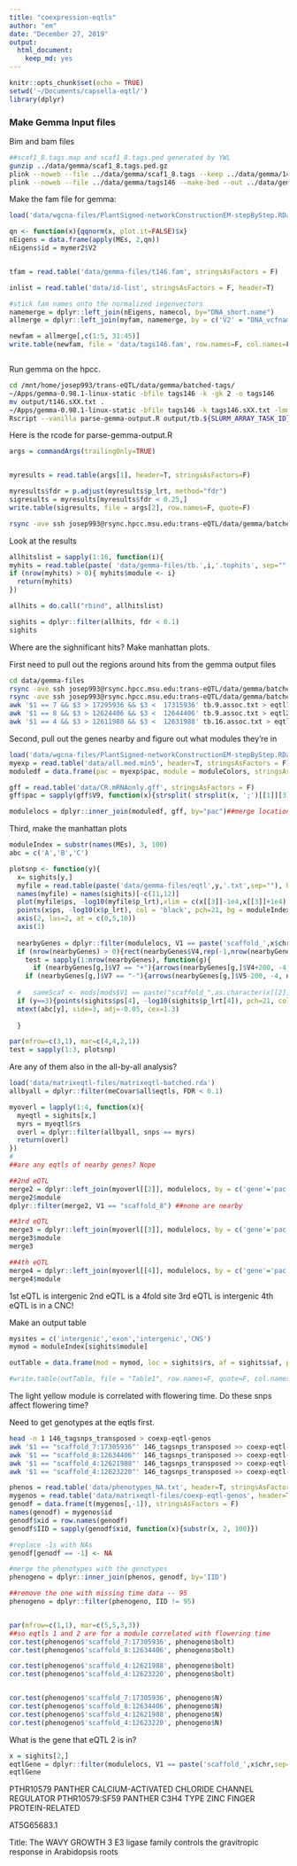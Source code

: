 ```yaml
---
title: "coexpression-eqtls"
author: "em"
date: "December 27, 2019"
output:
  html_document:
    keep_md: yes
---
```


```r
knitr::opts_chunk$set(echo = TRUE)
setwd('~/Documents/capsella-eqtl/')
library(dplyr)

```

### Make Gemma Input files

Bim and bam files
```bash
##scaf1_8.tags.map and scaf1_8.tags.ped generated by YWL
gunzip ../data/gemma/scaf1_8.tags.ped.gz
plink --noweb --file ../data/gemma/scaf1_8.tags --keep ../data/gemma/146_DNA_names_forplink --recode --out ../data/gemma/tags146 
plink --noweb --file ../data/gemma/tags146 --make-bed --out ../data/gemma/tags146 

```




Make the fam file for gemma:
```r
load('data/wgcna-files/PlantSigned-networkConstructionEM-stepByStep.RData')

qn <- function(x){qqnorm(x, plot.it=FALSE)$x}
nEigens = data.frame(apply(MEs, 2,qn))
nEigens$id = mymer2$V2


tfam = read.table('data/gemma-files/t146.fam', stringsAsFactors = F)

inlist = read.table('data/id-list', stringsAsFactors = F, header=T)

#stick fam names onto the normalized iegenvectors
namemerge = dplyr::left_join(nEigens, namecol, by="DNA_short.name")
allmerge = dplyr::left_join(myfam, namemerge, by = c('V2' = "DNA_vcfname"))

newfam = allmerge[,c(1:5, 31:45)]
write.table(newfam, file = 'data/tags146.fam', row.names=F, col.names=F, quote=F)



```

Run gemma on the hpcc.
```bash

cd /mnt/home/josep993/trans-eQTL/data/gemma/batched-tags/
~/Apps/gemma-0.98.1-linux-static -bfile tags146 -k -gk 2 -o tags146
mv output/t146.sXX.txt .
~/Apps/gemma-0.98.1-linux-static -bfile tags146 -k tags146.sXX.txt -lmm 2 -n $SLURM_ARRAY_TASK_ID -maf 0.05 -o tb.$SLURM_ARRAY_TASK_ID
Rscript --vanilla parse-gemma-output.R output/tb.${SLURM_ARRAY_TASK_ID}.assoc.txt tb.${SLURM_ARRAY_TASK_ID}.tophits
```


Here is the rcode for parse-gemma-output.R
```r
args = commandArgs(trailingOnly=TRUE)


myresults = read.table(args[1], header=T, stringsAsFactors=F)

myresults$fdr = p.adjust(myresults$p_lrt, method="fdr")
sigresults = myresults[myresults$fdr < 0.25,]
write.table(sigresults, file = args[2], row.names=F, quote=F)
```

```bash
rsync -ave ssh josep993@rsync.hpcc.msu.edu:trans-eQTL/data/gemma/batched-tags/*tophits data/gemma-files/

```

Look at the results
```r


allhitslist = sapply(1:16, function(i){
myhits = read.table(paste( 'data/gemma-files/tb.',i,'.tophits', sep=""   ), stringsAsFactors=F, header=T)  
if (nrow(myhits) > 0){ myhits$module <- i}
  return(myhits)
})

allhits = do.call("rbind", allhitslist)

sighits = dplyr::filter(allhits, fdr < 0.1)
sighits
```


Where are the sighnificant hits? Make manhattan plots.


First need to pull out the regions around hits from the gemma output files
```bash
cd data/gemma-files
rsync -ave ssh josep993@rsync.hpcc.msu.edu:trans-eQTL/data/gemma/batched-new/output/tb.9.assoc.txt .
rsync -ave ssh josep993@rsync.hpcc.msu.edu:trans-eQTL/data/gemma/batched-new/output/tb.16.assoc.txt .
awk '$1 == 7 && $3 > 17295936 && $3 <  17315936' tb.9.assoc.txt > eqtl1.txt
awk '$1 == 8 && $3 > 12624406 && $3 <  12644406' tb.9.assoc.txt > eqtl2.txt
awk '$1 == 4 && $3 > 12611988 && $3 <  12631988' tb.16.assoc.txt > eqtl3.txt
```

Second, pull out the genes nearby and figure out what modules they're in
```r
load('data/wgcna-files/PlantSigned-networkConstructionEM-stepByStep.RData')
myexp = read.table('data/all.med.min5', header=T, stringsAsFactors = F)
moduledf = data.frame(pac = myexp$pac, module = moduleColors, stringsAsFactors = F)

gff = read.table('data/CR.mRNAonly.gff', stringsAsFactors = F)
gff$pac = sapply(gff$V9, function(x){strsplit( strsplit(x, ';')[[1]][3], '=')[[1]][2]}) ##read in the gff with gene locations

modulelocs = dplyr::inner_join(moduledf, gff, by="pac")##merge locations with modules
```

Third, make the manhattan plots
```r
moduleIndex = substr(names(MEs), 3, 100)
abc = c('A','B','C')

plotsnp <- function(y){
  x= sighits[y,]
  myfile = read.table(paste('data/gemma-files/eqtl',y,'.txt',sep=""), header=F, stringsAsFactors=F)
  names(myfile) = names(sighits)[-c(11,12)]
  plot(myfile$ps, -log10(myfile$p_lrt),xlim = c(x[[3]]-1e4,x[[3]]+1e4), ylim = c(-5, 10),col = 'darkgray', cex=1.5, xlab=paste('Scaffold ',as.character(x$chr), sep=""), bty="n", yaxt="n", xaxt="n", ylab = "-log10(p)")
  points(x$ps, -log10(x$p_lrt), col = 'black', pch=21, bg = moduleIndex[x$module], cex=2, lwd=2)
  axis(2, las=2, at = c(0,5,10))
  axis(1)
  
  nearbyGenes = dplyr::filter(modulelocs, V1 == paste('scaffold_',x$chr,sep=""), V4 > x[[3]]-3e4, V5 < x[[3]]+3e4)
  if (nrow(nearbyGenes) > 0){rect(nearbyGenes$V4,rep(-1,nrow(nearbyGenes)),nearbyGenes$V5,rep(-3,nrow(nearbyGenes)),col=nearbyGenes$module, border='black')
    test = sapply(1:nrow(nearbyGenes), function(g){
      if (nearbyGenes[g,]$V7 == "+"){arrows(nearbyGenes[g,]$V4+200, -4, nearbyGenes[g,]$V5, -4, angle=20, length = 0.07, lwd=1.5)}
    if (nearbyGenes[g,]$V7 == "-"){arrows(nearbyGenes[g,]$V5-200, -4, nearbyGenes[g,]$V4, -4, angle=20, length = 0.07, lwd=1.5)}})}
  
  #   sameScaf <- mods[mods$V1 == paste("scaffold_",as.character(x[[2]]),sep=""),]
  if (y==3){points(sighits$ps[4], -log10(sighits$p_lrt[4]), pch=21, col = 'black',bg = moduleIndex[x$module], cex=2, lwd=2)}
  mtext(abc[y], side=3, adj=-0.05, cex=1.3)
  
  }

par(mfrow=c(3,1), mar=c(4,4,2,1))
test = sapply(1:3, plotsnp)
```


Are any of them also in the all-by-all analysis?
```r
load('data/matrixeqtl-files/matrixeqtl-batched.rda')
allbyall = dplyr::filter(meCovar$all$eqtls, FDR < 0.1)

myoverl = lapply(1:4, function(x){
  myeqtl = sighits[x,]
  myrs = myeqtl$rs
  overl = dplyr::filter(allbyall, snps == myrs)
  return(overl)
})
# 
##are any eqtls of nearby genes? Nope

##2nd eQTL
merge2 = dplyr::left_join(myoverl[[2]], modulelocs, by = c('gene'='pac')) ##look at all the genes associated with the 2nd eqtl
merge2$module
dplyr::filter(merge2, V1 == "scaffold_8") ##none are nearby

##3rd eQTL
merge3 = dplyr::left_join(myoverl[[3]], modulelocs, by = c('gene'='pac')) ##look at all the genes associated with the 2nd eqtl
merge3$module
merge3

##4th eQTL
merge4 = dplyr::left_join(myoverl[[4]], modulelocs, by = c('gene'='pac')) ##look at all the genes associated with the 2nd eqtl
merge4$module

```

1st eQTL is intergenic
2nd eQTL is a 4fold site
3rd eQTL is intergenic
4th eQTL is in a CNC!

Make an output table
```r
mysites = c('intergenic','exon','intergenic','CNS')
mymod = moduleIndex[sighits$module]

outTable = data.frame(mod = mymod, loc = sighits$rs, af = sighits$af, p = sighits$p_lrt, fdr = sighits$fdr, sitetype = mysites, stringsAsFactors=F)

#write.table(outTable, file = "Table1", row.names=F, quote=F, col.names=T)

```

The light yellow module is correlated with flowering time. Do these snps affect flowering time?

Need to get genotypes at the eqtls first.
```bash
head -n 1 146_tagsnps_transposed > coexp-eqtl-genos
awk '$1 == "scaffold_7:17305936"' 146_tagsnps_transposed >> coexp-eqtl-genos
awk '$1 == "scaffold_8:12634406"' 146_tagsnps_transposed >> coexp-eqtl-genos
awk '$1 == "scaffold_4:12621988"' 146_tagsnps_transposed >> coexp-eqtl-genos
awk '$1 == "scaffold_4:12623220"' 146_tagsnps_transposed >> coexp-eqtl-genos
```

```r
phenos = read.table('data/phenotypes_NA.txt', header=T, stringsAsFactors = F)
mygenos = read.table('data/matrixeqtl-files/coexp-eqtl-genos', header=T, stringsAsFactors=F)
genodf = data.frame(t(mygenos[,-1]), stringsAsFactors = F)
names(genodf) = mygenos$id
genodf$xid = row.names(genodf)
genodf$IID = sapply(genodf$xid, function(x){substr(x, 2, 100)})

#replace -1s with NAs
genodf[genodf == -1] <- NA

#merge the phenotypes with the genotypes
phenogeno = dplyr::inner_join(phenos, genodf, by='IID')

##remove the one with missing time data -- 95
phenogeno = dplyr::filter(phenogeno, IID != 95)


par(mfrow=c(1,1), mar=c(5,5,3,3))
##so eqtls 1 and 2 are for a module correlated with flowering time
cor.test(phenogeno$'scaffold_7:17305936', phenogeno$bolt)
cor.test(phenogeno$'scaffold_8:12634406', phenogeno$bolt)

cor.test(phenogeno$'scaffold_4:12621988', phenogeno$bolt)
cor.test(phenogeno$'scaffold_4:12623220', phenogeno$bolt)


cor.test(phenogeno$'scaffold_7:17305936', phenogeno$N)
cor.test(phenogeno$'scaffold_8:12634406', phenogeno$N)
cor.test(phenogeno$'scaffold_4:12621988', phenogeno$N)
cor.test(phenogeno$'scaffold_4:12623220', phenogeno$N)
```


What is the gene that eQTL 2 is in?

```r
x = sighits[2,]
eqtlGene = dplyr::filter(modulelocs, V1 == paste('scaffold_',x$chr,sep=""), V4 < x[[3]], V5 > x[[3]])
eqtlGene
```

PTHR10579
PANTHER
CALCIUM-ACTIVATED CHLORIDE CHANNEL REGULATOR
PTHR10579:SF59
PANTHER
C3H4 TYPE ZINC FINGER PROTEIN-RELATED

	
AT5G65683.1

Title: The WAVY GROWTH 3 E3 ligase family controls the gravitropic response in Arabidopsis roots


